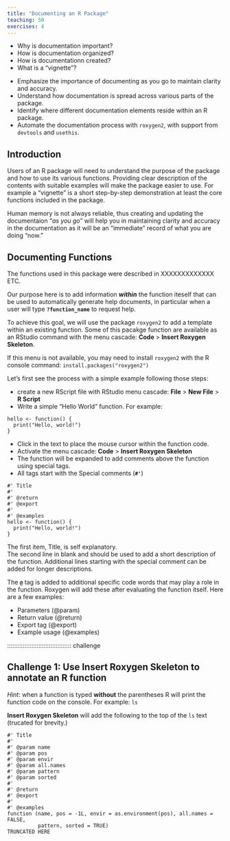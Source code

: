 ```yaml
---
title: "Documenting an R Package"
teaching: 50
exercises: 4
---
```


:::::::::::::::::::::::::::::::::::::: questions 

- Why is documentation important?
- How is documentation organized?
- How is documentationn created?
- What is a "vignette"?

::::::::::::::::::::::::::::::::::::::::::::::::

::::::::::::::::::::::::::::::::::::: objectives

- Emphasize the importance of documenting as you go to maintain clarity and accuracy.
- Understand how documentation is spread across various parts of the package.
- Identify where different documentation elements reside within an R package.
- Automate the documentation process with `roxygen2`, with support from `devtools` and `usethis`. 

::::::::::::::::::::::::::::::::::::::::::::::::

## Introduction

Users of an R package will need to understand the purpose of the package and how to use its various functions.
Providing clear description of the contents with suitable examples will make the package easier to use.
For example a "vignette" is a short step-by-step demonstration at least the core functions included in the package.

Human memory is not always reliable, thus creating and updating the documentaion "*as you go*" will help you in maintaining clarity and accuracy in the documentation as it will be an "immediate" record of what you are doing "now." 

## Documenting Functions

The functions used in this package were described in XXXXXXXXXXXXX ETC.

Our purpose here is to add information ***within*** the function iteself that can be used to automatically generate help documents, in particular when a user will type **`?function_name`** to request help.

To achieve this goal, we will use the package `roxygen2` to add a template within an existing function. Some of this pacakge function are available as an RStudio command with the menu cascade: **Code** > **Insert Roxygen Skeleton**.

If this menu is not available, you may need to install  `roxygen2` with the R console command: `install.packages("roxygen2")`

Let's first see the process with a simple example following those steps:

- create a new RScript file with RStudio menu cascade: **File** > **New File** > **R Script**
- Write a simple "Hello World" function. For example:

```
hello <- function() {
  print("Hello, world!")
}
```

- Click in the text to place the mouse cursor within the function code.
- Activate the menu cascade: **Code** > **Insert Roxygen Skeleton**
- The function will be expanded to add comments above the function using special tags. 
- All tags start with the  Special comments (**`#'`**)

```
#' Title
#'
#' @return
#' @export
#'
#' @examples
hello <- function() {
  print("Hello, world!")
}
```

The first item, Title, is self explanatory.  
The second line in blank and should be used to add a short description of the function.
Additional lines starting with the special comment can be added for longer descriptions.

The **`@`** tag is added to additional specific code words that may play a role in the function.
Roxygen will add these after evaluating the function itself. Here are a few examples:

- Parameters (@param)
- Return value (@return)
- Export tag (@export)
- Example usage (@examples)


::::::::::::::::::::::::::::::::::::: challenge 

## Challenge 1: Use  **Insert Roxygen Skeleton** to annotate an R function

*Hint*: when a function is typed **without** the parentheses R will print the function code on the console.
For example: `ls` 


:::::::::::::::::::::::: solution 

**Insert Roxygen Skeleton** will add the following to the top of the `ls` text (trucated for brevity.)

```
#' Title
#'
#' @param name 
#' @param pos 
#' @param envir 
#' @param all.names 
#' @param pattern 
#' @param sorted 
#'
#' @return
#' @export
#'
#' @examples
function (name, pos = -1L, envir = as.environment(pos), all.names = FALSE, 
          pattern, sorted = TRUE) 
TRUNCATED HERE
```

:::::::::::::::::::::::::::::::::




